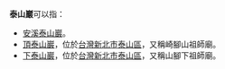 '''泰山巖'''可以指：
*[[安溪泰山巖|安溪泰山巖]]。
*[[頂泰山巖|頂泰山巖]]，位於[[台灣|台灣]][[新北市|新北市]][[泰山區_(新北市)|泰山區]]，又稱崎腳山祖師廟。
*[[下泰山巖|下泰山巖]]，位於[[台灣|台灣]][[新北市|新北市]][[泰山區_(新北市)|泰山區]]，又稱山腳下祖師廟。
{{disambig|Cat=三字消歧義}}